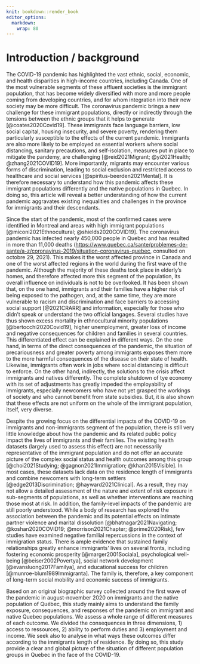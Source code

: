 ```yaml
---
knit: bookdown::render_book
editor_options: 
  markdown: 
    wrap: 80
---
```


# Introduction / background

The COVID-19 pandemic has highlighted the vast ethnic, social, economic, and
health disparities in high-income countries, including Canada. One of the most
vulnerable segments of these affluent societies is the immigrant population,
that has become widely diversified with more and more people coming from
developing countries, and for whom integration into their new society may be
more difficult. The coronavirus pandemic brings a new challenge for these
immigrant populations, directly or indirectly through the tensions between the
ethnic groups that it helps to generate [@coates2020Covid19]. These immigrants
face language barriers, low social capital, housing insecurity, and severe
poverty, rendering them particularly susceptible to the effects of the current
pandemic. Immigrants are also more likely to be employed as essential workers
where social distancing, sanitary precautions, and self-isolation, measures put
in place to mitigate the pandemy, are challenging [@reid2021Migrant;
@yi2021Health; @zhang2021COVID19]. More importantly, migrants may encounter
various forms of discrimination, leading to social exclusion and restricted
access to healthcare and social services [@spiritus-beerden2021Mental]. It is
therefore necessary to understand how this pandemic affects these immigrant
populations differently and the native populations in Quebec. In doing so, this
article will reveal a better understanding of how the current pandemic
aggravates existing inequalities and challenges in the province for immigrants
and their descendants.

<!-- The province of Quebec has one of the highest concentrations of immigrants in Canada, including permanent residents, temporary residents, and refugees [@governmentofcanada2017Daily; @immigration2005Recent]. In 2016, 1.2 million immigrants were living in Quebec, an increase from 8% in 1990 to 13.7% of the population in 2016 (Institut de la statistique du Québec, 2020). <!--As of 2019, the increase in net new residents (60,700 versus 42,200 in 2018) and lower interprovincial migration losses (-1,500 versus -6,100 in 2018) contributed to Quebec's population growth. -->

Since the start of the pandemic, most of the confirmed cases were identified in
Montreal and areas with high immigrant populations [@miconi2021Ethnocultural;
@shields2020COVID19]. The coronavirus pandemic has infected nearly 450,000
people in Quebec and has resulted in more than 11,000 deaths
(<https://www.quebec.ca/sante/problemes-de-sante/a-z/coronavirus-2019/situation-coronavirus-quebec>,
consulted on octobre 29, 2021). This makes it the worst affected province in
Canada and one of the worst affected regions in the world during the first wave
of the pandemic. Although the majority of these deaths took place in elderly's
homes, and therefore affected more this segment of the population, its overall
influence on individuals is not to be overlooked. It has been shown that, on the
one hand, immigrants and their families have a higher risk of being exposed to
the pathogen, and, at the same time, they are more vulnerable to racism and
discrimination and face barriers to accessing social support [@2021CRARR] and
information, especially for those who didn't speak or understand the two
official langages.
<!--In addition to the direct consequences of the pandemic, the measures taken by various governments around the world are also not without consequences on families. -->Several
studies have thus shown excess mortality in ethnocultural minority populations
[@bertocchi2020Covid19], higher unemployment, greater loss of income and
negative consequences for children and families in several countries. This
differentiated effect can be explained in different ways. On the one hand, in
terms of the direct consequences of the pandemic, the situation of
precariousness and greater poverty among immigrants exposes them more to the
more harmful consequences of the disease on their state of health. Likewise,
immigrants often work in jobs where social distancing is difficult to enforce.
On the other hand, indirectly, the solutions to the crisis affect immigrants and
natives differently. The complete shutdown of tye economy with its set of
adjustments has greatly impeded the employability of immigrants, especially
newcomers who have not yet grasped the workings of society and who cannot
benefit from state subsidies. But, it is also shown that these effects are not
uniform on the whole of the immigrant population, itself, very diverse.

Despite the growing focus on the differential impacts of the COVID-19 on
immigrants and non-immigrants segment of the population, there is still very
little knowledge about how the pandemic and its related public policy impact the
lives of immigrants and their families. The existing health datasets (largely
used to assess this effect) are not necessarily representative of the immigrant
population and do not offer an accurate picture of the complex social status and
health outcomes among this group [@choi2021Studying; @gagnon2021Immigration;
@khan2015Visible]. In most cases, these datasets lack data on the residence
length of immigrants and combine newcomers with long-term settlers
[@edge2013Discrimination; @hayward2021Clinical]. As a result, they may not allow
a detailed assessment of the nature and extent of risk exposure in sub-segments
of populations, as well as whether interventions are reaching those most at
risk. In addition, the family-level impacts of the pandemic are still poorly
understood. While a body of research has explored the association between the
pandemic and its potential effects on intimate partner violence and marital
dissolution [@bhatnagar2021Navigating; @koshan2020COVID19; @morrison2021Chapter;
@prime2020Risk], few studies have examined negative familial repercussions in
the context of immigration status. There is ample evidence that sustained family
relationships greatly enhance immigrants' lives on several fronts, including
fostering economic prosperity [@marger2001Sociala], psychological well-being
[@beiser2002Povertya], social network development [@evansluong2017Familya], and
educational success for children [@munroe-blum1989Immigranta]. The family is,
therefore, a key component of long-term social mobility and economic success of
immigrants.

<!--Faced with the pandemic, the governments of Canada and Quebec have implemented a number of measures to reduce its impact. These policies can be broken down at two levels, direct support to families, including the Canadian Emergency Benefit, which can provide employees and self-employed workers affected by Covid-19 with a financial benefit of up to $ 2,000. On the other hand, the government supports many companies to keep their employees or supports them directly when the revenues from their activities have fallen considerably. While these measures allow families to cope better with the crisis, the fact remains that the changes brought about by this crisis can affect other dimensions of life. How these measures make a difference in the face of the pandemic remains to be seen. -->

Based on an original biographic survey collected around the first wave of the
pandemic in august-november 2020 on immigrants and the native population of
Québec, this study mainly aims to understand the family exposure, consequences,
and responses of the pandemic on immigrant and native Quebec populations. We
assess a whole range of different measures of each outcome. We divided the
consequences in three dimensions, 1) access to ressources, 2) ability to perform
duties and 3) employment and income. We seek also to analyse in what ways these
outcomes differ according to the immigrants length of residence. By doing so,
this study provide a clear and global picture of the situation of different
population groups in Quebec in the face of the COVID-19.
<!-- To respond to these questions, we will use data collected around the first wave of the pandemic in august-november 2020. Our study aims to fill the gap by analyzing group-specific differences in exposure risk, family consequences, and access to resources among immigrants and Quebecers. We also seek to shed light on several socio-cultural strategies to mitigate inequality and recommend relevant policy solutions. The detailed findings will help policymakers address health inequalities and improve equity in Quebec while developing adequate measures and programs. -->

<!-- Introduction  -->

<!-- Like the rest of Canada, Quebec has experienced a substantial increase in its immigration in recent years. The immigrant population in the province thus increased from 8% in the 1990s to 13.7% of the population, or 1.2 million individuals in 2016 (Institut de la statistique du Québec, 2020). This immigration is also unique in that it has become widely diversified with more and more people coming from developing countries, and for whom integration into their new society may be more difficult. The coronavirus pandemic brings a new challenge for these immigrant populations, directly or indirectly through the tensions between the ethnic groups that it helps to generate [@coates2020Covid19]. It is therefore necessary to understand how this pandemic affects these immigrant populations differently and the native populations in Quebec. -->

<!-- The coronavirus pandemic has affected nearly 100,000 people in Quebec and has resulted in more than 6,000 deaths. This makes it the worst affected province in Canada and one of the worst affected regions in the world. Although the majority of these deaths took place in homes for the elderly, and therefore affected this segment of the population more, its overall influence on individuals is not to be overlooked. In fact, in addition to the direct consequences of the pandemic, the measures taken by various governments around the world are also not without consequences on families. Several studies have thus shown excess mortality in ethnocultural minority populations [@bertocchi2020Covid19], higher unemployment, greater loss of income and negative consequences for children and families in several countries. -->

<!-- This differentiated effect can be explained in different ways. On the one hand, in terms of the direct consequences of the pandemic, the situation of precariousness and greater poverty among immigrants exposes them more to the more harmful consequences of the disease on their state of health. Likewise, immigrants often work in jobs where social distancing is difficult to enforce. On the other hand, indirectly, the solutions to the crisis affect immigrants and natives differently. The complete shutdown of the company with its set of adjustments has greatly impeded the employability of immigrants, especially newcomers who have not yet grasped the workings of society and who cannot benefit from state subsidies. But, it is also shown that these effects are not uniform on the whole of the immigrant population, itself, very diverse. -->

<!-- Faced with the pandemic, the governments of Canada and Quebec have implemented a number of measures to reduce the impact of the pandemic. These policies can be broken down at two levels, direct support to families, including the Canadian Emergency Benefit, which can provide employees and self-employed workers affected by Covid-19 with a financial benefit of up to $ 2,000. On the other hand, the government supports many companies to keep their employees or supports them directly when the revenues from their activities have fallen considerably. While these measures allow families to cope better with the crisis, the fact remains that the changes brought about by this crisis can affect other dimensions of life. How these measures make a difference in the face of the pandemic remains to be seen. -->

<!-- This study mainly aims to understand the family consequences of the pandemic on immigrant and native Quebec populations. Therefore, we will seek to analyse in what ways its consequences differ according to the region of origin of immigrants, length of residence, age and sex. -->

\newpage
